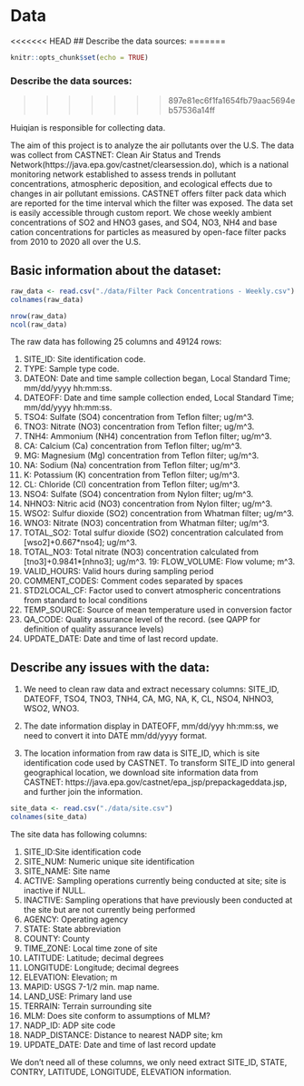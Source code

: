 # Data

<<<<<<< HEAD
## Describe the data sources: 
=======
```r
knitr::opts_chunk$set(echo = TRUE)
```

### Describe the data sources: 
>>>>>>> 897e81ec6f1fa1654fb79aac5694eb57536a14ff

Huiqian is responsible for collecting data. 

The aim of this project is to analyze the air pollutants over the U.S. The data was collect from CASTNET: Clean Air Status and Trends Network(https://java.epa.gov/castnet/clearsession.do), which is a national monitoring network established to assess trends in pollutant concentrations, atmospheric deposition, and ecological effects due to changes in air pollutant emissions. CASTNET offers filter pack data which are reported for the time interval which the filter was exposed. The data set is easily accessible through custom report. We chose weekly ambient concentrations of SO2 and HNO3 gases, and SO4, NO3, NH4 and base cation concentrations for particles as measured by open-face filter packs from 2010 to 2020 all over the U.S.

## Basic information about the dataset:


```r
raw_data <- read.csv("./data/Filter Pack Concentrations - Weekly.csv")
colnames(raw_data)
```

```r
nrow(raw_data)
ncol(raw_data)
```

The raw data has following 25 columns and 49124 rows:

1. SITE_ID: Site identification code.
2. TYPE: Sample type code.
3. DATEON: Date and time sample collection began, Local Standard Time; mm/dd/yyyy hh:mm:ss.
4. DATEOFF: Date and time sample collection ended, Local Standard Time; mm/dd/yyyy hh:mm:ss.
5. TSO4: Sulfate (SO4) concentration from Teflon filter; ug/m^3.
6. TNO3: Nitrate (NO3) concentration from Teflon filter; ug/m^3.
7. TNH4: Ammonium (NH4) concentration from Teflon filter; ug/m^3.
8. CA: Calcium (Ca) concentration from Teflon filter; ug/m^3.
9. MG: Magnesium (Mg) concentration from Teflon filter; ug/m^3.
10. NA: Sodium (Na) concentration from Teflon filter; ug/m^3.
11. K: Potassium (K) concentration from Teflon filter; ug/m^3.
12. CL: Chloride (Cl) concentration from Teflon filter; ug/m^3.
13. NSO4: Sulfate (SO4) concentration from Nylon filter; ug/m^3.
14. NHNO3: Nitric acid (NO3) concentration from Nylon filter; ug/m^3.
15. WSO2: Sulfur dioxide (SO2) concentration from Whatman filter; ug/m^3.
16. WNO3: Nitrate (NO3) concentration from Whatman filter; ug/m^3.
17. TOTAL_SO2:	Total sulfur dioxide (SO2) concentration calculated from [wso2]+0.667*nso4]; ug/m^3.
18. TOTAL_NO3:	Total nitrate (NO3) concentration calculated from [tno3]+0.9841*[nhno3]; ug/m^3.
19: FLOW_VOLUME:	Flow volume; m^3.
20. VALID_HOURS:	Valid hours during sampling period
21. COMMENT_CODES:	Comment codes separated by spaces
22. STD2LOCAL_CF:	Factor used to convert atmospheric concentrations from standard to local conditions
23. TEMP_SOURCE:	Source of mean temperature used in conversion factor
24. QA_CODE:	Quality assurance level of the record. (see QAPP for definition of quality assurance levels)
25. UPDATE_DATE: Date and time of last record update.

## Describe any issues with the data: 

1.  We need to clean raw data and extract necessary columns: SITE_ID, DATEOFF, TSO4, TNO3, TNH4, CA, MG, NA, K, CL, NSO4, NHNO3, WSO2, WNO3.


2.  The date information display in DATEOFF, mm/dd/yyy hh:mm:ss, we need to convert it into DATE mm/dd/yyyy format.

3.  The location information from raw data is SITE_ID, which is site identification code used by CASTNET. To transform SITE_ID into general geographical location, we download site information data from CASTNET: https://java.epa.gov/castnet/epa_jsp/prepackageddata.jsp, and further join the information.


```r
site_data <- read.csv("./data/site.csv")
colnames(site_data)
```

The site data has following columns:

1. SITE_ID:Site identification code
2.	SITE_NUM:	Numeric unique site identification
3.	SITE_NAME:	Site name
4.	ACTIVE:	Sampling operations currently being conducted at site; site is inactive if NULL.
5.	INACTIVE:	Sampling operations that have previously been conducted at the site but are not currently being performed
6.	AGENCY:	Operating agency
7.	STATE:	State abbreviation
8.	COUNTY:	County
9.	TIME_ZONE:	Local time zone of site
10.	LATITUDE:	Latitude; decimal degrees
11.	LONGITUDE: Longitude; decimal degrees
12.	ELEVATION: Elevation; m
13.	MAPID:	USGS 7-1/2 min. map name.
14.	LAND_USE:	Primary land use
15.	TERRAIN:	Terrain surrounding site
16.	MLM:	Does site conform to assumptions of MLM?
17.	NADP_ID: ADP site code
18.	NADP_DISTANCE: Distance to nearest NADP site; km
19.	UPDATE_DATE: Date and time of last record update


We don't need all of these columns, we only need extract SITE_ID, STATE, CONTRY, LATITUDE, LONGITUDE, ELEVATION information.


